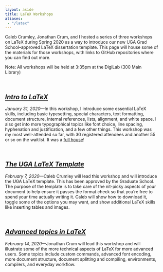 ```yaml
---
layout: aside
title: LaTeX Workshops
aliases: 
 - "/latex"
---
```


Caleb Crumley, Jonathan Crum, and I hosted a series of three workshops on LaTeX during Spring 2020 as a way to introduce our new UGA Grad School--approved LaTeX dissertation template. This page will house some of the materials for those workshops, with links to GitHub repositories where you can find out more.

Note: All workshops will be held at 3:35pm at the DigiLab (300 Main Library) 

<br/>

## [*Intro to LaTeX*](https://github.com/JoeyStanley/LaTeX_workshops)

*January 31, 2020*---In this workshop, I introduce some essential LaTeX skills, including basic typesetting, special characters, text formatting, document structure, internal references, lists, alignment, and white space. I also get into more typographical topics like font choice, line spacing, hyphenation and justification, and a few other things. This workshop was my most well-attended so far, with 30 registered attendees and another 55 or so on the waitlist. It was a [full house](/blog/full-house-at-my-first-latex-workshop)!

<br/>

## [*The UGA LaTeX Template*](https://github.com/DigiUGA/UGA-Dissertation-LaTeX-Template)

*February 7, 2020*---Caleb Crumley will lead this workshop and will introduce the UGA LaTeX template. This has been approved by the Graduate School. The purpose of the template is to take care of the nit-picky aspects of your document to help ensure it passes the format check so that you're free to spend your time actually writing it. Caleb will show how to download it, toggle some of the options you may want, and show additional LaTeX skills like inserting tables and images. 

<br/>

## [*Advanced topics in LaTeX*](https://github.com/krummja/2020_LaTeX_Workshops)

*February 14, 2020*---Jonathan Crum will lead this workshop and will illustrate some of the more technical aspects of LaTeX for more advanced users. Some topics include custom commands, advanced font encoding, more document structure, document splitting and compiling, environments, compilers, and everyday workflow. 

<br/>